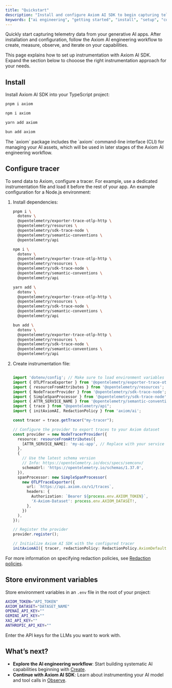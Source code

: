 ```yaml
---
title: "Quickstart"
description: "Install and configure Axiom AI SDK to begin capturing telemetry from your generative AI applications."
keywords: ["ai engineering", "getting started", "install", "setup", "configuration", "opentelemetry"]
---
```



Quickly start capturing telemetry data from your generative AI apps. After installation and configuration, follow the Axiom AI engineering workflow to create, measure, observe, and iterate on your capabilities.

<Tip>
This page explains how to set up instrumentation with Axiom AI SDK. Expand the section below to chooose the right instrumentation approach for your needs.
</Tip>

<Accordion title="Choose your instrumentation approach">
<AIInstrumentationApproaches />
</Accordion>

<Prerequisites />

## Install

Install Axiom AI SDK into your TypeScript project:

<CodeGroup>

```bash pnpm
pnpm i axiom
```

```bash npm
npm i axiom
```

```bash yarn
yarn add axiom
```

```bash bun
bun add axiom
```

</CodeGroup>

<Info>
The `axiom` package includes the `axiom` command-line interface (CLI) for managing your AI assets, which will be used in later stages of the Axiom AI engineering workflow.
</Info>

## Configure tracer

To send data to Axiom, configure a tracer. For example, use a dedicated instrumentation file and load it before the rest of your app. An example configuration for a Node.js environment:

1. Install dependencies:

    <CodeGroup>

    ```bash pnpm
    pnpm i \
      dotenv \
      @opentelemetry/exporter-trace-otlp-http \
      @opentelemetry/resources \
      @opentelemetry/sdk-trace-node \
      @opentelemetry/semantic-conventions \
      @opentelemetry/api
    ```

    ```bash npm
    npm i \
      dotenv \
      @opentelemetry/exporter-trace-otlp-http \
      @opentelemetry/resources \
      @opentelemetry/sdk-trace-node \
      @opentelemetry/semantic-conventions \
      @opentelemetry/api
    ```

    ```bash yarn
    yarn add \
      dotenv \
      @opentelemetry/exporter-trace-otlp-http \
      @opentelemetry/resources \
      @opentelemetry/sdk-trace-node \
      @opentelemetry/semantic-conventions \
      @opentelemetry/api
    ```

    ```bash bun
    bun add \
      dotenv \
      @opentelemetry/exporter-trace-otlp-http \
      @opentelemetry/resources \
      @opentelemetry/sdk-trace-node \
      @opentelemetry/semantic-conventions \
      @opentelemetry/api
    ```

    </CodeGroup>

1. Create instrumentation file:

    ```typescript /src/instrumentation.ts

    import 'dotenv/config'; // Make sure to load environment variables
    import { OTLPTraceExporter } from '@opentelemetry/exporter-trace-otlp-http';
    import { resourceFromAttributes } from '@opentelemetry/resources';
    import { NodeTracerProvider } from '@opentelemetry/sdk-trace-node';
    import { SimpleSpanProcessor } from '@opentelemetry/sdk-trace-node';
    import { ATTR_SERVICE_NAME } from '@opentelemetry/semantic-conventions';
    import { trace } from "@opentelemetry/api";
    import { initAxiomAI, RedactionPolicy } from 'axiom/ai';

    const tracer = trace.getTracer("my-tracer");

    // Configure the provider to export traces to your Axiom dataset
    const provider = new NodeTracerProvider({
      resource: resourceFromAttributes({
        [ATTR_SERVICE_NAME]: 'my-ai-app', // Replace with your service name
      },
      {
        // Use the latest schema version
        // Info: https://opentelemetry.io/docs/specs/semconv/
        schemaUrl: 'https://opentelemetry.io/schemas/1.37.0',
      }),
      spanProcessor: new SimpleSpanProcessor(
        new OTLPTraceExporter({
          url: `https://api.axiom.co/v1/traces`,
          headers: {
            Authorization: `Bearer ${process.env.AXIOM_TOKEN}`,
            'X-Axiom-Dataset': process.env.AXIOM_DATASET!,
          },
        })
      ),
    });

    // Register the provider
    provider.register();

    // Initialize Axiom AI SDK with the configured tracer
    initAxiomAI({ tracer, redactionPolicy: RedactionPolicy.AxiomDefault });
    ```

For more information on specifying redaction policies, see [Redaction policies](/ai-engineering/redaction-policies).

## Store environment variables

Store environment variables in an `.env` file in the root of your project:

```bash .env
AXIOM_TOKEN="API_TOKEN"
AXIOM_DATASET="DATASET_NAME"
OPENAI_API_KEY=""
GEMINI_API_KEY=""
XAI_API_KEY=""
ANTHROPIC_API_KEY=""
```

<Info>
<ReplaceDatasetToken />

Enter the API keys for the LLMs you want to work with.
</Info>

## What’s next?

- **Explore the AI engineering workflow**: Start building systematic AI capabilities beginning with [Create](/ai-engineering/create).
- **Continue with Axiom AI SDK**: Learn about instrumenting your AI model and tool calls in [Observe](/ai-engineering/observe).
